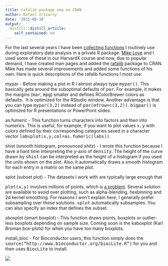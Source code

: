 ```yaml
---
title: rafalib package now on CRAN
author: Rafael Irizarry
date: '2015-08-10'
output:
  distill::distill_article:
    self_contained: no
---
```


For the last several years I have been [collecting functions](https://github.com/ririzarr/rafalib) I routinely use during exploratory data analysis in a private R package. [Mike Love](http://mike-love.net/) and I used some of these in our HarvardX course and now, due to popular demand, I have created man pages and added the [rafalib](https://cran.r-project.org/web/packages/rafalib/) package to CRAN. Mike has made several improvements and added some functions of his own. Here is quick descriptions of the rafalib functions I most use:

mypar - Before making a plot in R I almost always type <tt>mypar()</tt>. This basically gets around the suboptimal defaults of <tt>par</tt>. For example, it makes the margins (<tt>mar</tt>, <tt>mpg</tt>) smaller and defines RColorBrewer colors as defaults.  It is optimized for the RStudio window. Another advantage is that you can type <tt>mypar(3,2)</tt> instead of <tt>par(mfrow=c(3,2))</tt>. <tt>bigpar()</tt> is optimized for R presentations or PowerPoint slides.

as.fumeric - This function turns characters into factors and then into numerics. This is useful, for example, if you want to plot values <tt>x,y</tt> with colors defined by their corresponding categories saved in a character vector <tt>labs</tt><tt>plot(x,y,col=as.fumeric(labs))</tt>.

shist (smooth histogram, pronounced _shitz_) - I wrote this function because I have a hard time interpreting the y-axis of <tt>density</tt>. The height of the curve drawn by <tt>shist</tt> can be interpreted as the height of a histogram if you used the units shown on the plot. Also, it automatically draws a smooth histogram for each entry in a matrix on the same plot.

splot (subset plot) - The datasets I work with are typically large enough that
  
<tt>plot(x,y)</tt> involves millions of points, which is [a problem](http://stackoverflow.com/questions/7714677/r-scatterplot-with-too-many-points). Several solution are available to avoid over plotting, such as alpha-blending, hexbinning and 2d kernel smoothing. For reasons I won't explain here, I generally prefer subsampling over these solutions. <tt>splot</tt> automatically subsamples. You can also specify an index that defines the subset.

sboxplot (smart boxplot) - This function draws points, boxplots or outlier-less boxplots depending on sample size. Coming soon is the kaboxplot (Karl Broman box-plots) for when you have too many boxplots.

install_bioc - For Bioconductor users, this function simply does the <tt>source("http://www.bioconductor.org/biocLite.R")</tt> for you and then uses <tt>BiocLite</tt> to install.

![](https://github.com/simplystats/simplystats.github.io/raw/master/wp-content/uploads/2015/08/unnamed1.png)
